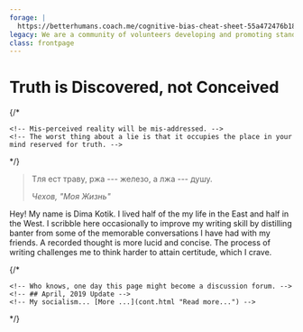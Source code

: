 ```yaml
---
forage: |
  https://betterhumans.coach.me/cognitive-bias-cheat-sheet-55a472476b18
legacy: We are a community of volunteers developing and promoting standards of integrity in digital communications. We analyze media streams in order to detect and categorize the ways in which shared information is manipulated. Our attention is focused more on the structure and the methodology framing digital content rather than the content itself. Most members of our community read widely on many subjects, enjoy learning languages, and delve in amateur investigative research. We also enjoy the Internet, and we would like to find new ways of making it better.
class: frontpage
---
```


# Truth is Discovered, not Conceived

{/*
    <!-- > The truth is incontrovertible. Malice may attack it, ignorance may deride it, but in the end, there it is.
    >
    > *Winston Churchill* -->

    <!-- Mis-perceived reality will be mis-addressed. -->
    <!-- The worst thing about a lie is that it occupies the place in your mind reserved for truth. -->
*/}


> Тля ест траву, ржа --- железо, а лжа --- душу.
>
> _Чехов, "Моя Жизнь"_

Hey! My name is Dima Kotik. I lived half of the my life in the East and half in the West. I scribble here occasionally to improve my writing skill by distilling banter from some of the memorable conversations I have had with my friends. A recorded thought is more lucid and concise. The process of writing challenges me to think harder to attain certitude, which I crave.

{/*

    <!-- Who knows, one day this page might become a discussion forum. -->
    <!-- ## April, 2019 Update -->
    <!-- My socialism... [More ...](cont.html "Read more...") -->

*/}
